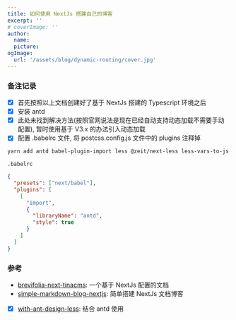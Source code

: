 ```yaml
---
title: 如何使用 NextJs 搭建自己的博客
excerpt: ''
# coverImage: ''
author:
  name:
  picture:
ogImage:
  url: '/assets/blog/dynamic-routing/cover.jpg'
---
```


### 备注记录

- [x] 首先按照以上文档创建好了基于 NextJs 搭建的 Typescript 环境之后
- [x] 安装 antd
- [x] 此处未找到解决方法(按照官网说法是现在已经自动支持动态加载不需要手动配置), 暂时使用基于 V3.x 的办法引入动态加载
- [x] 配置 .babelrc 文件, 将 postcss.config.js 文件中的 plugins 注释掉

```bash
yarn add antd babel-plugin-import less @zeit/next-less less-vars-to-js null-loader
```

`.babelrc`

```json
{
  "presets": ["next/babel"],
  "plugins": [
    [
      "import",
      {
        "libraryName": "antd",
        "style": true
      }
    ]
  ]
}
```

### 参考

- [brevifolia-next-tinacms](https://github.com/kendallstrautman/brevifolia-next-tinacms): 一个基于 NextJs 配置的文档
- [simple-markdown-blog-nextjs](https://tinacms.org/blog/simple-markdown-blog-nextjs/): 简单搭建 NextJs 文档博客
- [x] [with-ant-design-less](https://github.com/vercel/next.js/tree/canary/examples/with-ant-design-less): 结合 antd 使用
<!-- https://www.cnblogs.com/1wen/p/10793868.html -->

